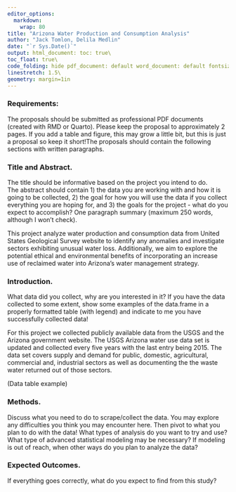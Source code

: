 ```yaml
---
editor_options: 
  markdown: 
    wrap: 80
title: "Arizona Water Production and Consumption Analysis" 
author: "Jack Tomlon, Delila Medlin" 
date: "`r Sys.Date()`" 
output: html_document: toc: true\
toc_float: true\
code_folding: hide pdf_document: default word_document: default fontsize: 12pt\
linestretch: 1.5\
geometry: margin=1in
---
```


### Requirements:

The proposals should be submitted as professional PDF documents (created with
RMD or Quarto). Please keep the proposal to approximately 2 pages. If you add a
table and figure, this may grow a little bit, but this is just a proposal so
keep it short!The proposals should contain the following sections with written
paragraphs.

### Title and Abstract.

The title should be informative based on the project you intend to do.\
The abstract should contain 1) the data you are working with and how it is going
to be collected, 2) the goal for how you will use the data if you collect
everything you are hoping for, and 3) the goals for the project - what do you
expect to accomplish? One paragraph summary (maximum 250 words, although I won't
check).

This project analyze water production and consumption data from United States
Geological Survey website to identify any anomalies and investigate sectors
exhibiting unusual water loss. Additionally, we aim to explore the potential
ethical and environmental benefits of incorporating an increase use of reclaimed
water into Arizona's water management strategy.

### Introduction.

What data did you collect, why are you interested in it? If you have the data
collected to some extent, show some examples of the data.frame in a properly
formatted table (with legend) and indicate to me you have successfully collected
data!

For this project we collected publicly available data from the USGS and the
Arizona government website. The USGS Arizona water use data set is updated and collected every five years with the last entry being 2015. The data set covers supply and demand for public, domestic, agricultural, commercial and, industrial sectors as well as documenting the the waste water returned out of those sectors. 

(Data table example)

### Methods.

Discuss what you need to do to scrape/collect the data. You may explore any
difficulties you think you may encounter here. Then pivot to what you plan to do
with the data! What types of analysis do you want to try and use? What type of
advanced statistical modeling may be necessary? If modeling is out of reach,
when other ways do you plan to analyze the data?

### Expected Outcomes.

If everything goes correctly, what do you expect to find from this study?
